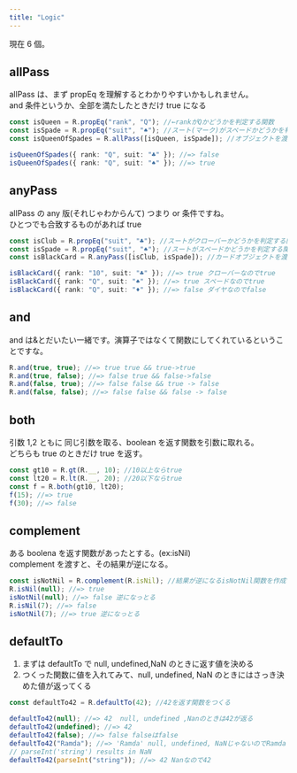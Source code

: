 ```yaml
---
title: "Logic"
---
```


現在 6 個。

## allPass

allPass は、まず propEq を理解するとわかりやすいかもしれません。  
and 条件というか、全部を満たしたときだけ true になる

```ts
const isQueen = R.propEq("rank", "Q"); //←rankがQかどうかを判定する関数
const isSpade = R.propEq("suit", "♠︎"); //スート(マーク)がスペードかどうかを判定する関数
const isQueenOfSpades = R.allPass([isQueen, isSpade]); //オブジェクトを渡して、isQueenかつisSpadeかどうかを判定できる

isQueenOfSpades({ rank: "Q", suit: "♣︎" }); //=> false
isQueenOfSpades({ rank: "Q", suit: "♠︎" }); //=> true
```

## anyPass

allPass の any 版(それじゃわからんて)
つまり or 条件ですね。  
ひとつでも合致するものがあれば true

```ts
const isClub = R.propEq("suit", "♣"); //スートがクローバーかどうかを判定する関数
const isSpade = R.propEq("suit", "♠"); //スートがスペードかどうかを判定する関数
const isBlackCard = R.anyPass([isClub, isSpade]); //カードオブジェクトを渡した際、スートがクローバーあるいはスペードかどうかを判定する関数。

isBlackCard({ rank: "10", suit: "♣" }); //=> true クローバーなのでtrue
isBlackCard({ rank: "Q", suit: "♠" }); //=> true スペードなのでtrue
isBlackCard({ rank: "Q", suit: "♦" }); //=> false ダイヤなのでfalse
```

## and

and は&とだいたい一緒です。演算子ではなくて関数にしてくれているということですな。

```ts
R.and(true, true); //=> true true && true->true
R.and(true, false); //=> false true && false->false
R.and(false, true); //=> false false && true -> false
R.and(false, false); //=> false false && false -> false
```

## both

引数 1,2 ともに 同じ引数を取る、boolean を返す関数を引数に取れる。  
どちらも true のときだけ true を返す。

```ts
const gt10 = R.gt(R.__, 10); //10以上ならtrue
const lt20 = R.lt(R.__, 20); //20以下ならtrue
const f = R.both(gt10, lt20);
f(15); //=> true
f(30); //=> false
```

## complement

ある boolena を返す関数があったとする。(ex:isNil)  
complement を渡すと、その結果が逆になる。

```ts
const isNotNil = R.complement(R.isNil); //結果が逆になるisNotNil関数を作成できる
R.isNil(null); //=> true
isNotNil(null); //=> false 逆になっとる
R.isNil(7); //=> false
isNotNil(7); //=> true 逆になっとる
```

## defaultTo

1. まずは defaultTo で null, undefined,NaN のときに返す値を決める
2. つくった関数に値を入れてみて、null, undefined, NaN のときにはさっき決めた値が返ってくる

```ts
const defaultTo42 = R.defaultTo(42); //42を返す関数をつくる

defaultTo42(null); //=> 42  null, undefined ,Nanのときは42が返る
defaultTo42(undefined); //=> 42
defaultTo42(false); //=> false falseはfalse
defaultTo42("Ramda"); //=> 'Ramda' null, undefined, NaNじゃないのでRamda
// parseInt('string') results in NaN
defaultTo42(parseInt("string")); //=> 42 Nanなので42
```
